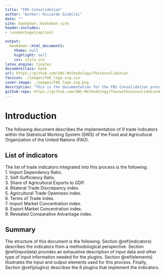 ```yaml
--- 
title: "FBS Consolidation"
author: "Author: Riccardo Giubilei"
date: ""
site: bookdown::bookdown_site
header-includes:
- \usepackage{caption}

output:
  bookdown::html_document2:
    theme: null
    highlight: null
    css: style.css
latex_engine: tinytex
documentclass: book
url: https://github.com/SWS-Methodology/FbsConsolidation
favicon: ./images/FAO_logo.svg.ico
cover-image: ./images/FAO_logo.svg.png
description: "This is the documentation for the FBS Consolidation process."
github-repo: https://github.com/SWS-Methodology/faoswsFbsConsolidationDocumentation
---
```


# Introduction

The following document describes the implementation of 9 trade indicators within the Statistical Working System (SWS) of the Food and Agricultural Organization of the United Nations (FAO).

## List of indicators

The list of trade indicators integrated into this process is the following:\
1. Import Dependency Ratio.\
2. Self-Sufficiency Ratio.\
3. Share of Agricultural Exports to GDP.\
4. Bilateral Trade Discrepancy index.\
5. Agricultural Trade Openness index.\
6. Terms of Trade index.\
7. Import Market Concentration index.\
8. Export Market Concentration index.\
9. Revealed Comparative Advantage index.\


## Summary

The structure of this document is the following. Section \@ref(indicators) describes the indicators from a methodological perspective. Section \@ref(inputdata) provides an exhaustive description of input data and other type of input information needed for the plugins. Section \@ref(elements) illustrates the input and output elements used for this process. Finally, Section \@ref(plugins) describes the $6$ plugins that implement the indicators. 


